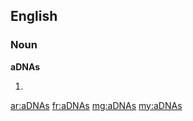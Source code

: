 ==English==

===Noun===
'''aDNAs'''

# {{plural of|aDNA}}

[[ar:aDNAs]]
[[fr:aDNAs]]
[[mg:aDNAs]]
[[my:aDNAs]]